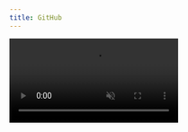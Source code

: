 ```yaml
---
title: GitHub
---
```


<video
  autoPlay
  muted
  loop
  playsInline
  className="mx-auto w-3/4 rounded-xl"
  src="/videos/platform/connect-github.mp4"
/>
